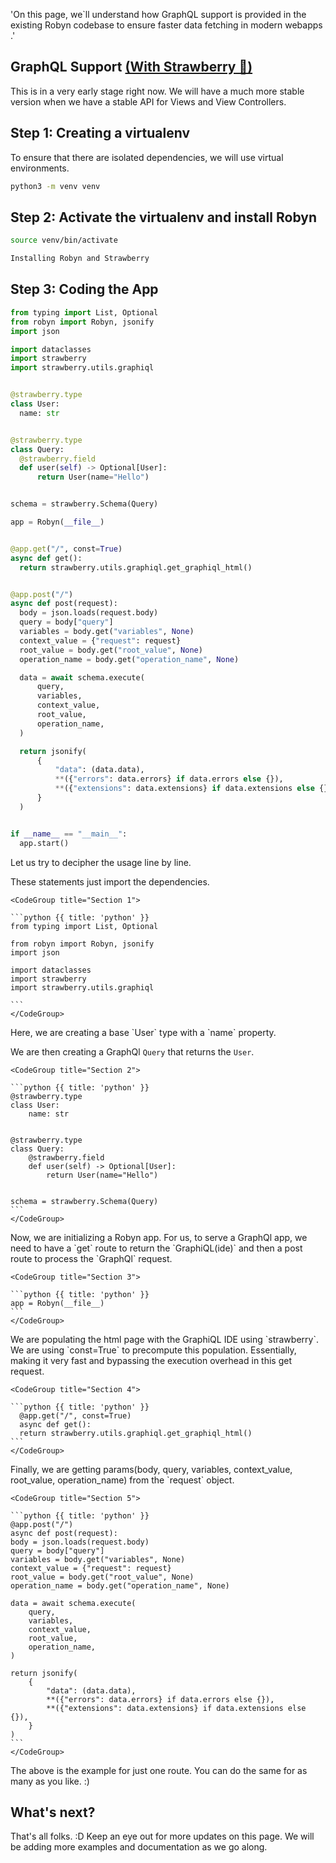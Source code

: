   'On this page, we`ll understand how GraphQL support is provided in the existing Robyn codebase to ensure faster data fetching in modern webapps .'

## GraphQL Support [(With Strawberry 🍓)](https://strawberry.rocks/)

This is in a very early stage right now. We will have a much more stable version when we have a stable API for Views and View Controllers.

## Step 1: Creating a virtualenv

To ensure that there are isolated dependencies, we will use virtual environments.

  <CodeGroup title="Virtual Environment">

```bash {{ title: 'pip' }}
python3 -m venv venv
```

  </CodeGroup>

## Step 2: Activate the virtualenv and install Robyn

  <CodeGroup title="Activating the virtualenv">

```bash {{ title: 'pip' }}
source venv/bin/activate
```

  </CodeGroup>

  <CodeGroup title="Installing Robyn and Strawberry">

```bash {{ title: 'pip' }}
Installing Robyn and Strawberry
```

  </CodeGroup>

## Step 3: Coding the App

  <CodeGroup title="Code">

```python {{ title: 'python' }}
from typing import List, Optional
from robyn import Robyn, jsonify
import json

import dataclasses
import strawberry
import strawberry.utils.graphiql


@strawberry.type
class User:
  name: str


@strawberry.type
class Query:
  @strawberry.field
  def user(self) -> Optional[User]:
      return User(name="Hello")


schema = strawberry.Schema(Query)

app = Robyn(__file__)


@app.get("/", const=True)
async def get():
  return strawberry.utils.graphiql.get_graphiql_html()


@app.post("/")
async def post(request):
  body = json.loads(request.body)
  query = body["query"]
  variables = body.get("variables", None)
  context_value = {"request": request}
  root_value = body.get("root_value", None)
  operation_name = body.get("operation_name", None)

  data = await schema.execute(
      query,
      variables,
      context_value,
      root_value,
      operation_name,
  )

  return jsonify(
      {
          "data": (data.data),
          **({"errors": data.errors} if data.errors else {}),
          **({"extensions": data.extensions} if data.extensions else {}),
      }
  )


if __name__ == "__main__":
  app.start()
```

  </CodeGroup>

Let us try to decipher the usage line by line.

<Row>
<Col>
These statements just import the dependencies.
</Col>
  <Col sticky>

    <CodeGroup title="Section 1">

    ```python {{ title: 'python' }}
    from typing import List, Optional

    from robyn import Robyn, jsonify
    import json

    import dataclasses
    import strawberry
    import strawberry.utils.graphiql

    ```
    </CodeGroup>

  </Col>
</Row>


<Row>
<Col>
Here, we are creating a base `User` type with a `name` property.

We are then creating a GraphQl `Query` that returns the `User`.

</Col>
  <Col sticky>

    <CodeGroup title="Section 2">

    ```python {{ title: 'python' }}
    @strawberry.type
    class User:
        name: str


    @strawberry.type
    class Query:
        @strawberry.field
        def user(self) -> Optional[User]:
            return User(name="Hello")


    schema = strawberry.Schema(Query)
    ```
    </CodeGroup>

  </Col>
</Row>


<Row>
<Col>
Now, we are initializing a Robyn app. For us, to serve a GraphQl app, we need to have a `get` route to return the `GraphiQL(ide)` and then a post route to process the `GraphQl` request.
</Col>
  <Col sticky>

    <CodeGroup title="Section 3">

    ```python {{ title: 'python' }}
    app = Robyn(__file__)
    ```
    </CodeGroup>

  </Col>
</Row>


<Row>
<Col>
We are populating the html page with the GraphiQL IDE using `strawberry`. We are using `const=True` to precompute this population. Essentially, making it very fast and bypassing the execution overhead in this get request.
</Col>
  <Col sticky>

    <CodeGroup title="Section 4">

    ```python {{ title: 'python' }}
      @app.get("/", const=True)
      async def get():
      return strawberry.utils.graphiql.get_graphiql_html()
    ```
    </CodeGroup>

  </Col>
</Row>


<Row>
<Col>
Finally, we are getting params(body, query, variables, context_value, root_value, operation_name) from the `request` object.
</Col>
  <Col sticky>

    <CodeGroup title="Section 5">

    ```python {{ title: 'python' }}
    @app.post("/")
    async def post(request):
    body = json.loads(request.body)
    query = body["query"]
    variables = body.get("variables", None)
    context_value = {"request": request}
    root_value = body.get("root_value", None)
    operation_name = body.get("operation_name", None)

    data = await schema.execute(
        query,
        variables,
        context_value,
        root_value,
        operation_name,
    )

    return jsonify(
        {
            "data": (data.data),
            **({"errors": data.errors} if data.errors else {}),
            **({"extensions": data.extensions} if data.extensions else {}),
        }
    )
    ```
    </CodeGroup>

  </Col>
</Row>

The above is the example for just one route. You can do the same for as many as you like. :)


## What's next?

That's all folks. :D Keep an eye out for more updates on this page. We will be adding more examples and documentation as we go along.


